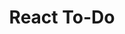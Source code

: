 ---
title: React To-Do
image: ../images/react-to-do.jpg
skills: ['React', 'JavaScript']
desc: Super simple but weirdly addictive to-do list. Add and delete as many items as you like! Built with React and hosted on Heroku.
imageAlt: To-do list with remove button on each to-do and text input under list to add new to-do
github: https://github.com/maureenlholland/to-do-app
live: https://to-do-app-2018.herokuapp.com/
---